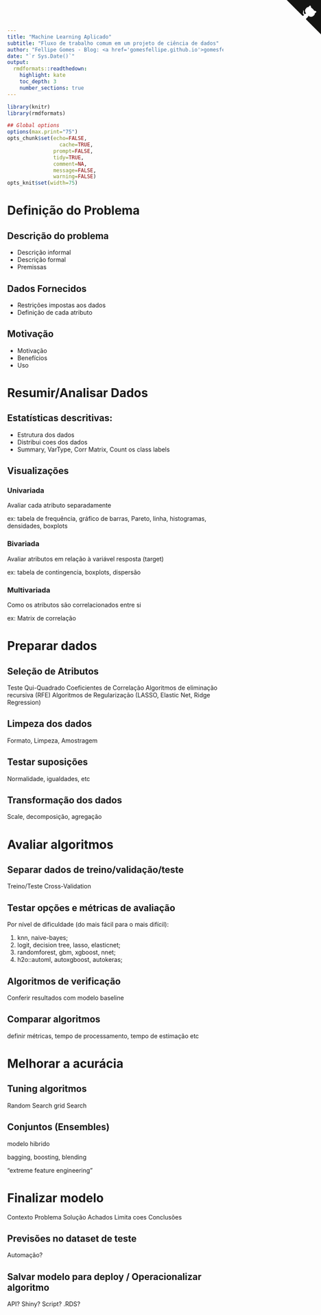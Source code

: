 ```yaml
---
title: "Machine Learning Aplicado"
subtitle: "Fluxo de trabalho comum em um projeto de ciência de dados"
author: "Fellipe Gomes - Blog: <a href='gomesfellipe.github.io'>gomesfellipe.github.io</a>"
date: "`r Sys.Date()`"
output:
  rmdformats::readthedown:
    highlight: kate
    toc_depth: 3
    number_sections: true
---
```


<a href="https://github.com/gomesfellipe" class="github-corner" aria-label="View source on GitHub"><svg width="80" height="80" viewBox="0 0 250 250" style="fill:#151513; color:#fff; position: absolute; top: 0; border: 0; right: 0;" aria-hidden="true"><path d="M0,0 L115,115 L130,115 L142,142 L250,250 L250,0 Z"></path><path d="M128.3,109.0 C113.8,99.7 119.0,89.6 119.0,89.6 C122.0,82.7 120.5,78.6 120.5,78.6 C119.2,72.0 123.4,76.3 123.4,76.3 C127.3,80.9 125.5,87.3 125.5,87.3 C122.9,97.6 130.6,101.9 134.4,103.2" fill="currentColor" style="transform-origin: 130px 106px;" class="octo-arm"></path><path d="M115.0,115.0 C114.9,115.1 118.7,116.5 119.8,115.4 L133.7,101.6 C136.9,99.2 139.9,98.4 142.2,98.6 C133.8,88.0 127.5,74.4 143.8,58.0 C148.5,53.4 154.0,51.2 159.7,51.0 C160.3,49.4 163.2,43.6 171.4,40.1 C171.4,40.1 176.1,42.5 178.8,56.2 C183.1,58.6 187.2,61.8 190.9,65.4 C194.5,69.0 197.7,73.2 200.1,77.6 C213.8,80.2 216.3,84.9 216.3,84.9 C212.7,93.1 206.9,96.0 205.4,96.6 C205.1,102.4 203.0,107.8 198.3,112.5 C181.9,128.9 168.3,122.5 157.7,114.1 C157.9,116.9 156.7,120.9 152.7,124.9 L141.0,136.5 C139.8,137.7 141.6,141.9 141.8,141.8 Z" fill="currentColor" class="octo-body"></path></svg></a><style>.github-corner:hover .octo-arm{animation:octocat-wave 560ms ease-in-out}@keyframes octocat-wave{0%,100%{transform:rotate(0)}20%,60%{transform:rotate(-25deg)}40%,80%{transform:rotate(10deg)}}@media (max-width:500px){.github-corner:hover .octo-arm{animation:none}.github-corner .octo-arm{animation:octocat-wave 560ms ease-in-out}}</style>

```r
library(knitr)
library(rmdformats)

## Global options
options(max.print="75")
opts_chunk$set(echo=FALSE,
	             cache=TRUE,
               prompt=FALSE,
               tidy=TRUE,
               comment=NA,
               message=FALSE,
               warning=FALSE)
opts_knit$set(width=75)
```

# Definição do Problema

## Descrição do problema

  * Descrição informal
  * Descrição formal
  * Premissas
  
## Dados Fornecidos

  * Restrições impostas aos dados
  * Definição de cada atributo
  
## Motivação

  * Motivação
  * Benefícios
  * Uso

# Resumir/Analisar Dados

## Estatísticas descritivas:

  * Estrutura dos dados
  * Distribui coes dos dados
  * Summary, VarType, Corr Matrix, Count os class labels

## Visualizações 

### Univariada

Avaliar cada atributo separadamente 

ex: tabela de frequência, gráfico de barras, Pareto, linha, histogramas, densidades, boxplots

### Bivariada

Avaliar atributos em relação à variável resposta (target)

ex: tabela de contingencia, boxplots, dispersão

### Multivariada

Como os atributos são correlacionados entre si

ex: Matrix de correlação

# Preparar dados

## Seleção de Atributos

Teste Qui-Quadrado
Coeficientes de Correlação
Algoritmos de eliminação recursiva (RFE)
Algoritmos de Regularização (LASSO, Elastic Net, Ridge Regression)

## Limpeza dos dados

Formato, Limpeza, Amostragem

## Testar suposições

Normalidade, igualdades, etc

## Transformação dos dados

Scale, decomposição, agregação

# Avaliar algoritmos

## Separar dados de treino/validação/teste

Treino/Teste
Cross-Validation

## Testar opções e métricas de avaliação

Por nível de dificuldade (do mais fácil para o mais difícil):

  1. knn, naive-bayes;
  2. logit, decision tree, lasso, elasticnet;
  3. randomforest, gbm, xgboost, nnet;
  4. h2o::automl, autoxgboost, autokeras;

## Algoritmos de verificação 

Conferir resultados com modelo baseline

## Comparar algoritmos

definir métricas, tempo de processamento, tempo de estimação etc

# Melhorar a acurácia

## Tuning algoritmos

Random Search
grid Search

## Conjuntos (Ensembles)

modelo hibrido

bagging, boosting, blending

"extreme feature engineering"

# Finalizar modelo

Contexto
Problema
Solução
Achados
Limita coes
Conclusões

## Previsões no dataset de teste

Automação?

## Salvar modelo para deploy / Operacionalizar algoritmo

API?
Shiny?
Script?
.RDS?